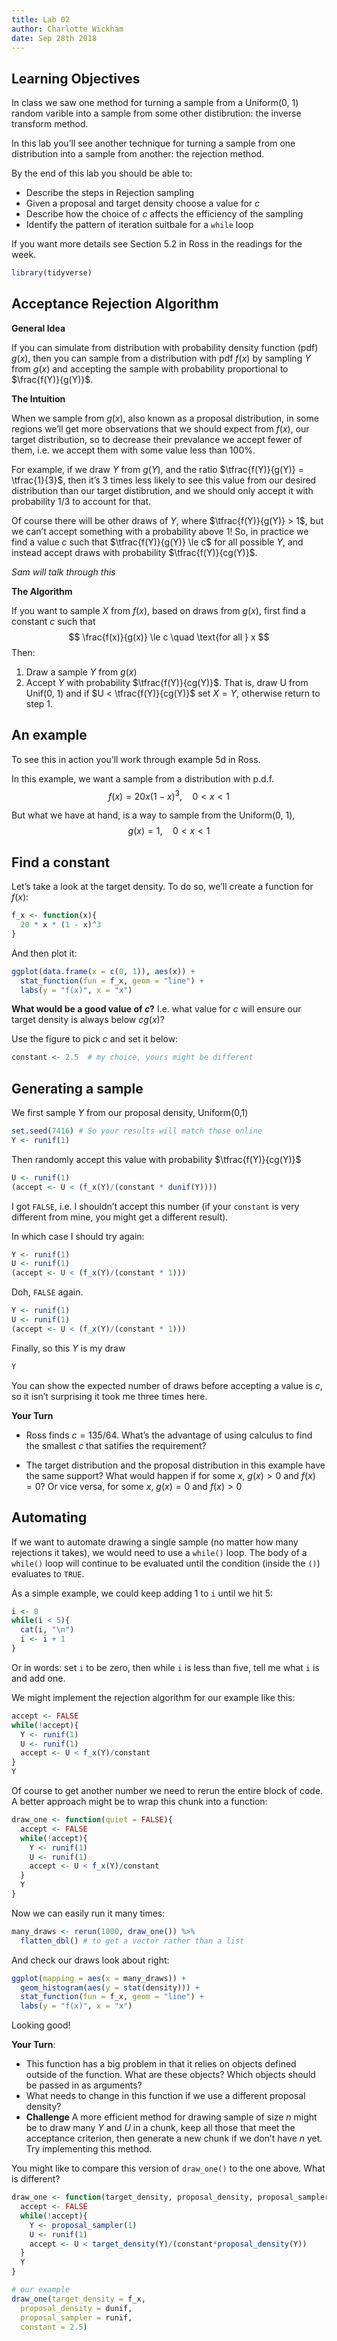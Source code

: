 ```yaml
---
title: Lab 02
author: Charlotte Wickham
date: Sep 28th 2018
---
```

  
## Learning Objectives

In class we saw one method for turning a sample from a Uniform(0, 1) random varible into a sample from some other distibrution: the inverse transform method.

In this lab you'll see another technique for turning a sample from one distribution into a sample from another: the rejection method.

By the end of this lab you should be able to:

* Describe the steps in Rejection sampling
* Given a proposal and target density choose a value for $c$
* Describe how the choice of $c$ affects the efficiency of the sampling
* Identify the pattern of iteration suitbale for a `while` loop
  
If you want more details see Section 5.2 in Ross in the readings for the week.
  
```r
library(tidyverse)
```

## Acceptance Rejection Algorithm

**General Idea** 

If you can simulate from distribution with probability density function (pdf) $g(x)$, then you can sample from a distribution with pdf $f(x)$ by sampling $Y$ from $g(x)$ and accepting the sample with probability proportional to $\frac{f(Y)}{g(Y)}$. 

**The Intuition**

When we sample from $g(x)$, also known as a proposal distribution, in some regions we'll get more observations that we should expect from $f(x)$, our target distribution, so to decrease their prevalance we accept fewer of them, i.e. we accept them with some value less than 100%.  

For example, if we draw $Y$ from $g(Y)$, and the ratio $\tfrac{f(Y)}{g(Y)} = \tfrac{1}{3}$, then it's 3 times less likely to see this value from our desired distribution than our target distibrution, and we should only accept it with probability 1/3 to account for that.  

Of course there will be other draws of $Y$, where $\tfrac{f(Y)}{g(Y)} > 1$, but we can't accept something with a probability above 1!  So, in practice we find a value $c$ such that $\tfrac{f(Y)}{g(Y)} \le c$ for all possible $Y$, and instead accept draws with probability $\tfrac{f(Y)}{cg(Y)}$.

*Sam will talk through this*

**The Algorithm**

If you want to sample $X$ from $f(x)$, based on draws from $g(x)$, first find a constant $c$ such that
$$
\frac{f(x)}{g(x)} \le c \quad \text{for all } x
$$
Then:

1. Draw a sample $Y$ from $g(x)$
2. Accept $Y$ with probability $\tfrac{f(Y)}{cg(Y)}$.  That is, draw U from Unif(0, 1) and if $U < \tfrac{f(Y)}{cg(Y)}$ set $X = Y$, otherwise return to step 1.


## An example

To see this in action you'll work through example 5d in Ross. 

In this example, we want a sample from a distribution with p.d.f.
$$
f(x) = 20 x (1 - x)^3, \quad 0 < x < 1
$$

But what we have at hand, is a way to sample from the Uniform(0, 1), 
$$
g(x) = 1, \quad 0 < x < 1
$$

## Find a constant

Let's take a look at the target density.  To do so, we'll create a function for $f(x)$:
```r
f_x <- function(x){
  20 * x * (1 - x)^3
}
```

And then plot it:
```r
ggplot(data.frame(x = c(0, 1)), aes(x)) +
  stat_function(fun = f_x, geom = "line") +
  labs(y = "f(x)", x = "x")
```

**What would be a good value of $c$?** I.e. what value for $c$ will ensure our target density is always below $cg(x)$?

Use the figure to pick $c$ and set it below:
```r
constant <- 2.5  # my choice, yours might be different
```

## Generating a sample

We first sample $Y$ from our proposal density, Uniform(0,1)
```r
set.seed(7416) # So your results will match those online
Y <- runif(1)
```

Then randomly accept this value with probability $\tfrac{f(Y)}{cg(Y)}$
```r
U <- runif(1)
(accept <- U < (f_x(Y)/(constant * dunif(Y))))
```
I got `FALSE`, i.e. I shouldn't accept this number (if your `constant` is very different from mine, you might get a different result).

In which case I should try again:
```r
Y <- runif(1)
U <- runif(1)
(accept <- U < (f_x(Y)/(constant * 1)))
```

Doh, `FALSE` again. 

```r
Y <- runif(1)
U <- runif(1)
(accept <- U < (f_x(Y)/(constant * 1)))
```
Finally, so this $Y$ is my draw
```r
Y
```
You can show the expected number of draws before accepting a value is $c$, so it isn't surprising it took me three times here.

**Your Turn**

* Ross finds $c =  135/64$.  What's the advantage of using calculus to find the smallest $c$ that satifies the requirement? 

* The target distribution and the proposal distribution in this example have the same support?  What would happen if for some $x$, $g(x) > 0$ and $f(x) = 0$?  Or vice versa, for some $x$, $g(x) = 0$ and $f(x) > 0$

## Automating

If we want to automate drawing a single sample (no matter how many rejections it takes), we would need to use a `while()` loop.  The body of a `while()` loop will continue to be evaluated until the condition (inside the `()`) evaluates to `TRUE`.

As a simple example, we could keep adding 1 to `i` until we hit 5:
```r
i <- 0
while(i < 5){
  cat(i, "\n")
  i <- i + 1
}
```
Or in words: set `i` to be zero, then while `i` is less than five, tell me what `i` is and add one.

We might implement the rejection algorithm for our example like this:
```r
accept <- FALSE
while(!accept){
  Y <- runif(1)
  U <- runif(1)
  accept <- U < f_x(Y)/constant
}
Y
```

Of course to get another number we need to rerun the entire block of code.  A better approach might be to wrap this chunk into a function:
```r
draw_one <- function(quiet = FALSE){
  accept <- FALSE
  while(!accept){
    Y <- runif(1)
    U <- runif(1)
    accept <- U < f_x(Y)/constant
  }
  Y
}
```

Now we can easily run it many times:
```r
many_draws <- rerun(1000, draw_one()) %>% 
  flatten_dbl() # to get a vector rather than a list
```

And check our draws look about right:
```r
ggplot(mapping = aes(x = many_draws)) + 
  geom_histogram(aes(y = stat(density))) +
  stat_function(fun = f_x, geom = "line") +
  labs(y = "f(x)", x = "x")
```

Looking good!

**Your Turn**:

* This function has a big problem in that it relies on objects defined outside of the function.  What are these objects? Which objects should be passed in as arguments?
* What needs to change in this function if we use a different proposal density? 
* **Challenge** A more efficient method for drawing sample of size $n$ might be to draw many $Y$ and $U$ in a chunk, keep all those that meet the acceptance criterion, then generate a new chunk if we don't have $n$ yet.  Try implementing this method.


You might like to compare this version of `draw_one()` to the one above.  What is different? 

```r
draw_one <- function(target_density, proposal_density, proposal_sampler, constant){
  accept <- FALSE
  while(!accept){
    Y <- proposal_sampler(1)
    U <- runif(1)
    accept <- U < target_density(Y)/(constant*proposal_density(Y))
  }
  Y
}

# our example
draw_one(target_density = f_x, 
  proposal_density = dunif, 
  proposal_sampler = runif, 
  constant = 2.5)
```
